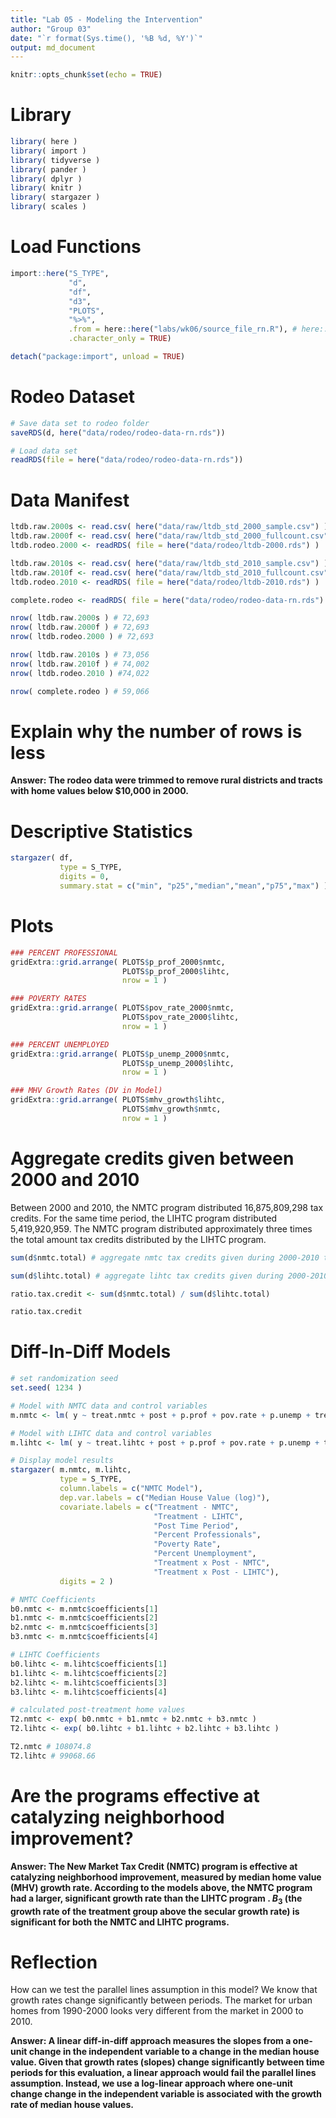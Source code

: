 ```yaml
---
title: "Lab 05 - Modeling the Intervention"
author: "Group 03"
date: "`r format(Sys.time(), '%B %d, %Y')`"
output: md_document
---
```


```r
knitr::opts_chunk$set(echo = TRUE)
``` 


# Library

```r
library( here )
library( import )
library( tidyverse )
library( pander )
library( dplyr )
library( knitr )
library( stargazer )
library( scales )
```

# Load Functions

```r
import::here("S_TYPE",
             "d",
             "df",
             "d3",
             "PLOTS",
             "%>%",
             .from = here::here("labs/wk06/source_file_rn.R"), # here::here() points to the .R file where all these R objects are created
             .character_only = TRUE)

detach("package:import", unload = TRUE)
```

# Rodeo Dataset

```r
# Save data set to rodeo folder
saveRDS(d, here("data/rodeo/rodeo-data-rn.rds"))

# Load data set
readRDS(file = here("data/rodeo/rodeo-data-rn.rds"))
```

# Data Manifest

```r
ltdb.raw.2000s <- read.csv( here("data/raw/ltdb_std_2000_sample.csv") )
ltdb.raw.2000f <- read.csv( here("data/raw/ltdb_std_2000_fullcount.csv") )
ltdb.rodeo.2000 <- readRDS( file = here("data/rodeo/ltdb-2000.rds") )

ltdb.raw.2010s <- read.csv( here("data/raw/ltdb_std_2010_sample.csv") )
ltdb.raw.2010f <- read.csv( here("data/raw/ltdb_std_2010_fullcount.csv") )
ltdb.rodeo.2010 <- readRDS( file = here("data/rodeo/ltdb-2010.rds") )

complete.rodeo <- readRDS( file = here("data/rodeo/rodeo-data-rn.rds") )
```

```r
nrow( ltdb.raw.2000s ) # 72,693
nrow( ltdb.raw.2000f ) # 72,693
nrow( ltdb.rodeo.2000 ) # 72,693

nrow( ltdb.raw.2010s ) # 73,056
nrow( ltdb.raw.2010f ) # 74,002
nrow( ltdb.rodeo.2010 ) #74,022

nrow( complete.rodeo ) # 59,066
```

# Explain why the number of rows is less

**Answer: The rodeo data were trimmed to remove rural districts and tracts with home values below $10,000 in 2000.**

# Descriptive Statistics
```r
stargazer( df,
           type = S_TYPE,
           digits = 0,
           summary.stat = c("min", "p25","median","mean","p75","max") )
```

# Plots
```r
### PERCENT PROFESSIONAL
gridExtra::grid.arrange( PLOTS$p_prof_2000$nmtc, 
                         PLOTS$p_prof_2000$lihtc, 
                         nrow = 1 )

### POVERTY RATES
gridExtra::grid.arrange( PLOTS$pov_rate_2000$nmtc, 
                         PLOTS$pov_rate_2000$lihtc, 
                         nrow = 1 )

### PERCENT UNEMPLOYED
gridExtra::grid.arrange( PLOTS$p_unemp_2000$nmtc, 
                         PLOTS$p_unemp_2000$lihtc, 
                         nrow = 1 )

### MHV Growth Rates (DV in Model)
gridExtra::grid.arrange( PLOTS$mhv_growth$lihtc, 
                         PLOTS$mhv_growth$nmtc, 
                         nrow = 1 )
```

# Aggregate credits given between 2000 and 2010

Between 2000 and 2010, the NMTC program distributed 16,875,809,298 tax credits. For the same time period, the LIHTC program distributed 5,419,920,959. The NMTC program distributed approximately three times the total amount tax credits distributed by the LIHTC program.

```r
sum(d$nmtc.total) # aggregate nmtc tax credits given during 2000-2010 time period

sum(d$lihtc.total) # aggregate lihtc tax credits given during 2000-2010 time period

ratio.tax.credit <- sum(d$nmtc.total) / sum(d$lihtc.total)

ratio.tax.credit
```

# Diff-In-Diff Models

```r
# set randomization seed
set.seed( 1234 )

# Model with NMTC data and control variables
m.nmtc <- lm( y ~ treat.nmtc + post + p.prof + pov.rate + p.unemp + treat.nmtc*post, data = d3 )

# Model with LIHTC data and control variables
m.lihtc <- lm( y ~ treat.lihtc + post + p.prof + pov.rate + p.unemp + treat.lihtc*post, data = d3 )

# Display model results
stargazer( m.nmtc, m.lihtc,
           type = S_TYPE, 
           column.labels = c("NMTC Model"),
           dep.var.labels = c("Median House Value (log)"),
           covariate.labels = c("Treatment - NMTC",
                                "Treatment - LIHTC",
                                "Post Time Period",
                                "Percent Professionals",
                                "Poverty Rate",
                                "Percent Unemployment",
                                "Treatment x Post - NMTC",
                                "Treatment x Post - LIHTC"),
           digits = 2 )

# NMTC Coefficients
b0.nmtc <- m.nmtc$coefficients[1] 
b1.nmtc <- m.nmtc$coefficients[2]
b2.nmtc <- m.nmtc$coefficients[3]
b3.nmtc <- m.nmtc$coefficients[4]

# LIHTC Coefficients
b0.lihtc <- m.lihtc$coefficients[1] 
b1.lihtc <- m.lihtc$coefficients[2]
b2.lihtc <- m.lihtc$coefficients[3]
b3.lihtc <- m.lihtc$coefficients[4]

# calculated post-treatment home values
T2.nmtc <- exp( b0.nmtc + b1.nmtc + b2.nmtc + b3.nmtc )
T2.lihtc <- exp( b0.lihtc + b1.lihtc + b2.lihtc + b3.lihtc )

T2.nmtc # 108074.8 
T2.lihtc # 99068.66 
```


# Are the programs effective at catalyzing neighborhood improvement?

**Answer: The New Market Tax Credit (NMTC) program is effective at catalyzing neighborhood improvement, measured by median home value (MHV) growth rate. According to the models above, the NMTC program had a larger, significant growth rate than the LIHTC program . $B_3$ (the growth rate of the treatment group above the secular growth rate) is significant for both the NMTC and LIHTC programs.**

# Reflection

How can we test the parallel lines assumption in this model? We know that growth rates change significantly between periods. The market for urban homes from 1990-2000 looks very different from the market in 2000 to 2010.

**Answer: A linear diff-in-diff approach measures the slopes from a one-unit change in the independent variable to a change in the median house value. Given that growth rates (slopes) change significantly between time periods for this evaluation, a linear approach would fail the parallel lines assumption. Instead, we use a log-linear approach where one-unit change change in the independent variable is associated with the growth rate of median house values.**  

<br>
<br>

